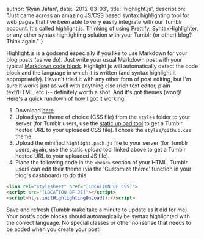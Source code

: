 
  author: 'Ryan Jafari',
  date: '2012-03-03',
  title: 'highlight.js',
  description:
    "Just came across an amazing JS/CSS based syntax highlighting tool for web pages that I've been able to very easily integrate with our Tumblr account. It's called highlight.js. Thinking of using Prettify, SyntaxHighlighter, or any other syntax highlighting solution with your Tumblr (or other) blog? Think again."
}


Highlight.js is a godsend especially if you like to use Markdown for your blog posts (as we do). Just write your usual Markdown post with your typical [Markdown code block](http://daringfireball.net/projects/markdown/syntax#precode). Highlight.js will automatically detect the code block and the language in which it is written (and syntax highlight it appropriately). Haven't tried it with any other form of post editing, but I'm sure it works just as well with anything else (rich text editor, plain text/HTML, etc.)-- definitely worth a shot. And it's got themes (woot)! Here's a quick rundown of how I got it working:

1. Download [here](http://softwaremaniacs.org/soft/highlight/en/download/).
2. Upload your theme of choice (CSS file) from the `styles` folder to your server (for Tumblr users, use the [static upload tool](http://www.tumblr.com/themes/upload_static_file) to get a Tumblr hosted URL to your uploaded CSS file). I chose the `styles/github.css` theme.
3. Upload the minified `highlight.pack.js` file to your server (for Tumblr users, again, use the static upload tool linked above to get a Tumblr hosted URL to your uploaded JS file).
4. Place the following code in the `<head>` section of your HTML. Tumblr users can edit their theme (via the 'Customize theme' function in your blog's dashboard) to do this:

```html
<link rel="stylesheet" href="[LOCATION OF CSS]">
<script src="[LOCATION OF JS]"></script>
<script>hljs.initHighlightingOnLoad();</script>
```

Save and refresh (Tumblr make take a minute to update as it did for me). Your post's code blocks should automagically be syntax highlighted with the correct language. No special classes or other nonsense that needs to be added when you create your post!
